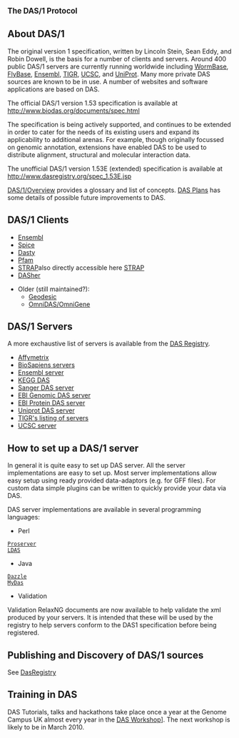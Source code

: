 
<big>'''The DAS/1 Protocol'''</big>

== About DAS/1 ==

The original version 1 specification, written by Lincoln Stein, Sean Eddy, and Robin Dowell, is the basis for a number of clients and servers. Around 400 public DAS/1 servers are currently running worldwide including [http://www.wormbase.org/ WormBase], [http://www.flybase.org/ FlyBase], [http://www.ensembl.org/ Ensembl], [http://www.tigr.org/ TIGR],  [http://genome.ucsc.edu/ UCSC], and [http://www.ebi.ac.uk/das-srv/uniprot/das UniProt]. Many more private DAS sources are known to be in use. A number of websites and software applications are based on DAS.

The official DAS/1 version 1.53 specification is available at http://www.biodas.org/documents/spec.html


The specification is being actively supported, and continues to be extended in order to cater for the needs of its existing users and expand its applicability to additional arenas. For example, though originally focussed on genomic annotation, extensions have enabled DAS to be used to distribute alignment, structural and molecular interaction data.

The unofficial DAS/1 version 1.53E (extended) specification is available at http://www.dasregistry.org/spec_1.53E.jsp


[[DAS/1/Overview]] provides a glossary and list of concepts. [[DAS Plans]] has some details of possible future improvements to DAS.

== DAS/1 Clients ==

* [http://www.ensembl.org/info/using/external_data/das/index.html Ensembl]
* [http://www.efamily.org.uk/software/dasclients/spice/ Spice]
* [http://www.ebi.ac.uk/dasty/ Dasty]
* [http://pfam.sanger.ac.uk/ Pfam]
* [http://3d-alignment.eu/ STRAP]also directly accessible here [http://www.charite.de/bioinf/strap/ STRAP]
* [http://dasher.sbc.su.se DASher]

* Older (still maintained?):
** [http://biodas.org/geodesic/ Geodesic]
** [http://sourceforge.net/project/showfiles.php?group_id=28453&release_id=60810 OmniDAS/OmniGene]

== DAS/1 Servers ==

A more exchaustive list of servers is available from the [[DasRegistry|DAS Registry]].

* [http://netaffxdas.affymetrix.com/das/ Affymetrix]
* [http://www.biosapiens.info/page.php?page=biosapiensdir BioSapiens servers]
* [http://www.ensembl.org/info/using/external_data/das/index.html Ensembl server]
* [http://das.hgc.jp/ KEGG DAS]
* [http://das.sanger.ac.uk/das/dsn Sanger DAS server]
* [http://www.ebi.ac.uk/das-srv/genomicdas/das/sources EBI Genomic DAS server]
* [http://www.ebi.ac.uk/das-srv/proteindas/das/sources EBI Protein DAS server]
* [http://www.ebi.ac.uk/das-srv/uniprot/das/dsn Uniprot DAS server]
* [http://www.tigr.org/tdb/DAS/das_server_list.html TIGR's listing of servers]
* [http://genome.ucsc.edu/FAQ/FAQdownloads#download23 UCSC server]

== How to set up a DAS/1 server ==

In general it is quite easy to set up DAS server. All the server implementations are easy to set up.
Most server implementations allow easy setup using ready provided data-adaptors (e.g. for GFF files).
For custom data simple plugins can be written to quickly provide your data via DAS.

DAS server implementations are available in several programming languages:

* Perl
 [http://www.sanger.ac.uk/proserver/ Proserver]
 [http://biodas.org/servers/LDAS.html LDAS]

* Java
 [http://www.biojava.org/wiki/Dazzle Dazzle]
 [http://code.google.com/p/mydas/ MyDas]


*Validation

Validation RelaxNG documents are now available to help validate the xml produced by your servers. It is intended that these will be used by the registry to help servers conform to the DAS1 specification before being registered.

== Publishing and Discovery of DAS/1 sources ==

See [[DasRegistry]]

== Training in DAS ==
DAS Tutorials, talks and hackathons take place once a year at the Genome Campus UK almost every year in the [http://www.sanger.ac.uk/Software/analysis/das/DASWorkshopHistory.shtml DAS Workshop]]. The next workshop is likely to be in March 2010.
